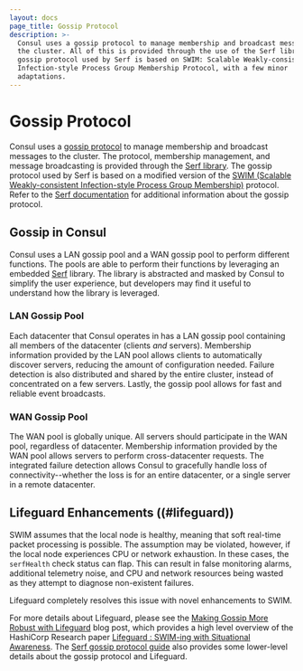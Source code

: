 ```yaml
---
layout: docs
page_title: Gossip Protocol
description: >-
  Consul uses a gossip protocol to manage membership and broadcast messages to
  the cluster. All of this is provided through the use of the Serf library. The
  gossip protocol used by Serf is based on SWIM: Scalable Weakly-consistent
  Infection-style Process Group Membership Protocol, with a few minor
  adaptations.
---
```


# Gossip Protocol

Consul uses a [gossip protocol](https://en.wikipedia.org/wiki/Gossip_protocol)
to manage membership and broadcast messages to the cluster. The protocol, membership management, and message broadcasting is provided
through the [Serf library](https://www.serf.io/). The gossip protocol
used by Serf is based on a modified version of the
[SWIM (Scalable Weakly-consistent Infection-style Process Group Membership)](https://www.cs.cornell.edu/projects/Quicksilver/public_pdfs/SWIM.pdf) protocol.
Refer to the [Serf documentation](https://www.serf.io/docs/internals/gossip.html) for additional information about the gossip protocol.

## Gossip in Consul

Consul uses a LAN gossip pool and a WAN gossip pool to perform different functions. The pools
are able to perform their functions by leveraging an embedded [Serf](https://www.serf.io/)
library. The library is abstracted and masked by Consul to simplify the user experience,
but developers may find it useful to understand how the library is leveraged.

### LAN Gossip Pool

Each datacenter that Consul operates in has a LAN gossip pool containing all members
of the datacenter (clients _and_ servers). Membership information provided by the
LAN pool allows clients to automatically discover servers, reducing the amount of
configuration needed. Failure detection is also distributed and shared by the entire cluster,
instead of concentrated on a few servers. Lastly, the gossip pool allows for fast and
reliable event broadcasts.

### WAN Gossip Pool

The WAN pool is globally unique. All servers should participate in the WAN pool,
regardless of datacenter. Membership information provided by the WAN pool allows
servers to perform cross-datacenter requests. The integrated failure detection
allows Consul to gracefully handle loss of connectivity--whether the loss is for
an entire datacenter, or a single server in a remote datacenter.

## Lifeguard Enhancements ((#lifeguard))

SWIM assumes that the local node is healthy, meaning that soft real-time packet
processing is possible. The assumption may be violated, however, if the local node
experiences CPU or network exhaustion. In these cases, the `serfHealth` check status
can flap. This can result in false monitoring alarms, additional telemetry noise, and
CPU and network resources being wasted as they attempt to diagnose non-existent failures.

Lifeguard completely resolves this issue with novel enhancements to SWIM.

For more details about Lifeguard, please see the
[Making Gossip More Robust with Lifeguard](https://www.hashicorp.com/blog/making-gossip-more-robust-with-lifeguard/)
blog post, which provides a high level overview of the HashiCorp Research paper
[Lifeguard : SWIM-ing with Situational Awareness](https://arxiv.org/abs/1707.00788). The
[Serf gossip protocol guide](https://www.serf.io/docs/internals/gossip.html#lifeguard)
also provides some lower-level details about the gossip protocol and Lifeguard.
